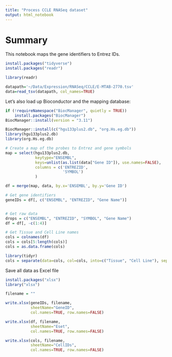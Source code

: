 ```yaml
---
title: "Process CCLE RNASeq dataset"
output: html_notebook
---
```


# Summary
This notebook maps the gene identifiers to Entrez IDs.

```r
install.packages("tidyverse")
install.packages("readr")

library(readr)

datapath='~/Data/Expression/RNASeq/CCLE/E-MTAB-2770.tsv'
data=read_tsv(datapath, col_names=TRUE)
```

Let's also load up Bioconductor and the mapping database:

```r

if (!requireNamespace("BiocManager", quietly = TRUE))
    install.packages("BiocManager")
BiocManager::install(version = "3.11")

BiocManager::install(c("hgu133plus2.db", "org.Hs.eg.db"))
library(hgu133plus2.db)
library(org.Hs.eg.db)

```

```r
# Create a map of the probes to Entrez and gene symbols
map = select(hgu133plus2.db,
             keytype="ENSEMBL",
             keys=unlist(as.list(data["Gene ID"]), use.names=FALSE), 
             columns = c('ENTREZID', 
                         'SYMBOL')
             )

df = merge(map, data, by.x='ENSEMBL', by.y='Gene ID')

# Get gene identifiers
geneIDs = df[, c("ENSEMBL", "ENTREZID", "Gene Name")]


# Get raw data
drops = c("ENSEMBL", "ENTREZID", "SYMBOL", "Gene Name")
df = df[, -c(1:4)]

# Get Tissue and Cell Line names
cols = colnames(df)
cols = cols[5:length(cols)]
cols = as.data.frame(cols)

library(tidyr)
cols = separate(data=cols, col=cols, into=c("Tissue", "Cell Line"), sep=", ")
```

Save all data as Excel file

```r
install.packages("xlsx")
library("xlsx")

filename = ""

write.xlsx(geneIDs, filename, 
           sheetName="GeneID",
           col.names=TRUE, row.names=FALSE)

write.xlsx(df, filename, 
           sheetName="Eset", 
           col.names=TRUE, row.names=FALSE)

write.xlsx(cols, filename, 
           sheetName="CellIDs",
           col.names=TRUE, row.names=FALSE)

```